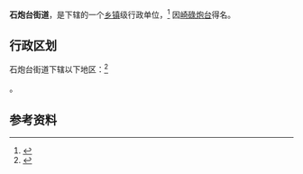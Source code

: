 {{中国乡级行政区
|景观照片文件名 = 
|景观照片描述 = 
|汉语拼音 = 
|其他语言 = 
|其他语言名称 = 
|旧称 = 
|地名出处 = 
|位置图文件名 = 
|位置图描述 = 
|自定义图片= 
|建置时间 = 
|政府驻地 = 
|毗邻 = 
|总面积 = 
|总人口 = 
|总人口年份 = 
|户籍人口 = 
|户籍人口年份 = 
|常住人口 = 
|常住人口年份 = 
|人口密度 = 
|GDP = 
|GDP年份 = 
|邮政编码 = 
|电话区号 = 754
|官方网站 = 
|网站名称 = 
|44/05/11/001/000}}

'''石炮台街道'''，是{{PRC admin/fullname|44/05/11/001/000|3}}下辖的一个[[乡镇|乡镇]]级行政单位，<ref>{{PRC admin/ref sgc|{{PRC admin/parent|44/05/11/001/000}}}}</ref> 因[[崎碌炮台|崎碌炮台]]得名。

== 行政区划 ==

石炮台街道下辖以下地区：<ref>{{PRC admin/ref sgc|44/05/11/001/000}}</ref>

{{PRC admin/children|44/05/11/001/000}}。

== 参考资料 ==

{{reflist}}

{{行政区划小作品}}
{{PRC admin/navcat|44/05/11/001/000}}